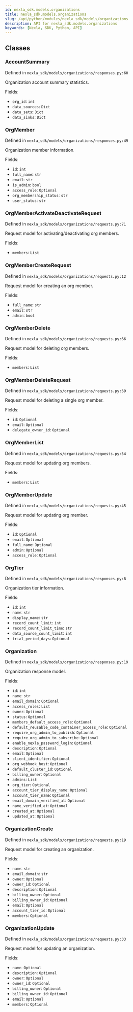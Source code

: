 ```yaml
---
id: nexla_sdk.models.organizations
title: nexla_sdk.models.organizations
slug: /api/python/modules/nexla_sdk/models/organizations
description: API for nexla_sdk.models.organizations
keywords: [Nexla, SDK, Python, API]
---
```


## Classes

### AccountSummary

Defined in `nexla_sdk/models/organizations/responses.py:60`

Organization account summary statistics.

Fields:

- `org_id`: `int`
- `data_sources`: `Dict`
- `data_sets`: `Dict`
- `data_sinks`: `Dict`

### OrgMember

Defined in `nexla_sdk/models/organizations/responses.py:49`

Organization member information.

Fields:

- `id`: `int`
- `full_name`: `str`
- `email`: `str`
- `is_admin`: `bool`
- `access_role`: `Optional`
- `org_membership_status`: `str`
- `user_status`: `str`

### OrgMemberActivateDeactivateRequest

Defined in `nexla_sdk/models/organizations/requests.py:71`

Request model for activating/deactivating org members.

Fields:

- `members`: `List`

### OrgMemberCreateRequest

Defined in `nexla_sdk/models/organizations/requests.py:12`

Request model for creating an org member.

Fields:

- `full_name`: `str`
- `email`: `str`
- `admin`: `bool`

### OrgMemberDelete

Defined in `nexla_sdk/models/organizations/requests.py:66`

Request model for deleting org members.

Fields:

- `members`: `List`

### OrgMemberDeleteRequest

Defined in `nexla_sdk/models/organizations/requests.py:59`

Request model for deleting a single org member.

Fields:

- `id`: `Optional`
- `email`: `Optional`
- `delegate_owner_id`: `Optional`

### OrgMemberList

Defined in `nexla_sdk/models/organizations/requests.py:54`

Request model for updating org members.

Fields:

- `members`: `List`

### OrgMemberUpdate

Defined in `nexla_sdk/models/organizations/requests.py:45`

Request model for updating org member.

Fields:

- `id`: `Optional`
- `email`: `Optional`
- `full_name`: `Optional`
- `admin`: `Optional`
- `access_role`: `Optional`

### OrgTier

Defined in `nexla_sdk/models/organizations/responses.py:8`

Organization tier information.

Fields:

- `id`: `int`
- `name`: `str`
- `display_name`: `str`
- `record_count_limit`: `int`
- `record_count_limit_time`: `str`
- `data_source_count_limit`: `int`
- `trial_period_days`: `Optional`

### Organization

Defined in `nexla_sdk/models/organizations/responses.py:19`

Organization response model.

Fields:

- `id`: `int`
- `name`: `str`
- `email_domain`: `Optional`
- `access_roles`: `List`
- `owner`: `Optional`
- `status`: `Optional`
- `members_default_access_role`: `Optional`
- `default_reusable_code_container_access_role`: `Optional`
- `require_org_admin_to_publish`: `Optional`
- `require_org_admin_to_subscribe`: `Optional`
- `enable_nexla_password_login`: `Optional`
- `description`: `Optional`
- `email`: `Optional`
- `client_identifier`: `Optional`
- `org_webhook_host`: `Optional`
- `default_cluster_id`: `Optional`
- `billing_owner`: `Optional`
- `admins`: `List`
- `org_tier`: `Optional`
- `account_tier_display_name`: `Optional`
- `account_tier_name`: `Optional`
- `email_domain_verified_at`: `Optional`
- `name_verified_at`: `Optional`
- `created_at`: `Optional`
- `updated_at`: `Optional`

### OrganizationCreate

Defined in `nexla_sdk/models/organizations/requests.py:19`

Request model for creating an organization.

Fields:

- `name`: `str`
- `email_domain`: `str`
- `owner`: `Optional`
- `owner_id`: `Optional`
- `description`: `Optional`
- `billing_owner`: `Optional`
- `billing_owner_id`: `Optional`
- `email`: `Optional`
- `account_tier_id`: `Optional`
- `members`: `Optional`

### OrganizationUpdate

Defined in `nexla_sdk/models/organizations/requests.py:33`

Request model for updating an organization.

Fields:

- `name`: `Optional`
- `description`: `Optional`
- `owner`: `Optional`
- `owner_id`: `Optional`
- `billing_owner`: `Optional`
- `billing_owner_id`: `Optional`
- `email`: `Optional`
- `members`: `Optional`

